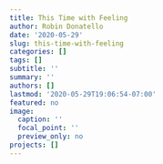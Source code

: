 ```yaml
---
title: This Time with Feeling
author: Robin Donatello
date: '2020-05-29'
slug: this-time-with-feeling
categories: []
tags: []
subtitle: ''
summary: ''
authors: []
lastmod: '2020-05-29T19:06:54-07:00'
featured: no
image:
  caption: ''
  focal_point: ''
  preview_only: no
projects: []
---
```

